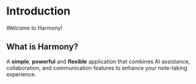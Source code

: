 # Introduction

Welcome to Harmony!

## What is Harmony?

A **simple**, **powerful** and **flexible** application that combines AI assistance, collaboration, and communication features to enhance your note-taking experience.
